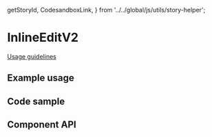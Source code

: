   getStoryId,
  CodesandboxLink,
} from '../../global/js/utils/story-helper';

# InlineEditV2

[Usage guidelines](#)

## Example usage

<Canvas>
  <Story id={getStoryId(InlineEditV2.displayName, 'default')} />
</Canvas>

## Code sample

<CodesandboxLink exampleDirectory="InlineEditV2" />

## Component API

<ArgsTable />
